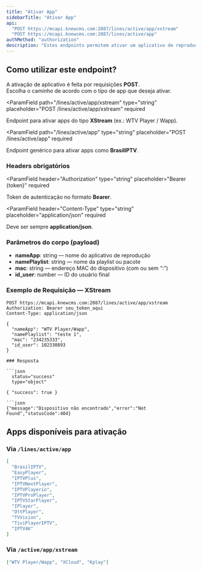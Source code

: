 ```yaml
---
title: "Ativar App"
sidebarTitle: "Ativar App"
api:
  "POST https://mcapi.knewcms.com:2087/lines/active/app/xstream"
  "POST https://mcapi.knewcms.com:2087/lines/active/app"
authMethod: "authorization"
description: "Estes endpoints permitem ativar um aplicativo de reprodução (XStream ou BrasilIPTV) para um usuário final."
---
```


## Como utilizar este endpoint?

A ativação de aplicativo é feita por requisições **POST**.  
Escolha o caminho de acordo com o tipo de app que deseja ativar.

<ParamField
  path="/lines/active/app/xstream"
  type="string"
  placeholder="POST /lines/active/app/xstream"
  required
>
  Endpoint para ativar apps do tipo **XStream** (ex.: WTV Player / Wapp).
</ParamField>

<ParamField
  path="/lines/active/app"
  type="string"
  placeholder="POST /lines/active/app"
  required
>
  Endpoint genérico para ativar apps como **BrasilIPTV**.
</ParamField>

### Headers obrigatórios

<ParamField
  header="Authorization"
  type="string"
  placeholder="Bearer {token}"
  required
>
  Token de autenticação no formato **Bearer**.
</ParamField>

<ParamField
  header="Content-Type"
  type="string"
  placeholder="application/json"
  required
>
  Deve ser sempre **application/json**.
</ParamField>

### Parâmetros do corpo (payload)

- **nameApp**: string — nome do aplicativo de reprodução
- **namePlaylist**: string — nome da playlist ou pacote
- **mac**: string — endereço MAC do dispositivo (com ou sem “:”)
- **id_user**: number — ID do usuário final

### Exemplo de Requisição — XStream

````http
POST https://mcapi.knewcms.com:2087/lines/active/app/xstream
Authorization: Bearer seu_token_aqui
Content-Type: application/json

{
  "nameApp": "WTV Player/Wapp",
  "namePlaylist": "teste 1",
  "mac": "234235333",
  "id_user": 102330893
}

### Resposta

```json
  status="success"
  type="object"

{ "success": true }

```json
{"message":"Dispositivo não encontrado","error":"Not Found","statusCode":404}
````

## Apps disponíveis para ativação

### Via `/lines/active/app`

```json
[
  "BrasilIPTV",
  "EasyPlayer",
  "IPTVPlus",
  "IPTVNextPlayer",
  "IPTVPlayerio",
  "IPTVProPlayer",
  "IPTVStarPlayer",
  "IPlayer",
  "OttPlayer",
  "TVVision",
  "TiviPlayerIPTV",
  "IPTV4K"
]
```

### Via `/active/app/xstream`

```json
["WTV Player/Wapp", "XCloud", "Kplay"]
```
